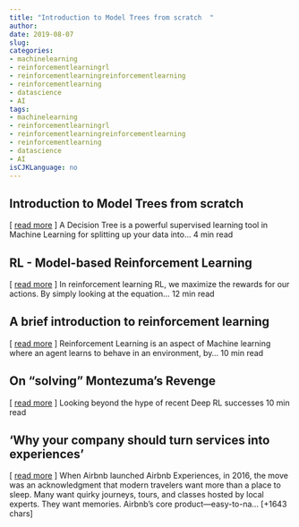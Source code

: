 ```yaml
---
title: "Introduction to Model Trees from scratch  " 
author: 
date: 2019-08-07
slug: 
categories: 
- machinelearning
- reinforcementlearningrl
- reinforcementlearningreinforcementlearning
- reinforcementlearning
- datascience
- AI
tags: 
- machinelearning
- reinforcementlearningrl
- reinforcementlearningreinforcementlearning
- reinforcementlearning
- datascience
- AI
isCJKLanguage: no 
---
```


## Introduction to Model Trees from scratch   
[ <a href="https://medium.com/@ankonzoid/introduction-to-model-trees-6e396259379a" target="_blank">read more</a> ] 
  A Decision Tree is a powerful supervised learning tool in Machine Learning for splitting up your data into… 4 min read 




## RL - Model-based Reinforcement Learning   
[ <a href="https://medium.com/@jonathan_hui/rl-model-based-reinforcement-learning-3c2b6f0aa323" target="_blank">read more</a> ] 
  In reinforcement learning RL, we maximize the rewards for our actions. By simply looking at the equation… 12 min read 




## A brief introduction to reinforcement learning   
[ <a href="https://medium.com/@iamadl/a-brief-introduction-to-reinforcement-learning-7799af5840db" target="_blank">read more</a> ] 
  Reinforcement Learning is an aspect of Machine learning where an agent learns to behave in an environment, by… 10 min read 




## On "solving" Montezuma's Revenge   
[ <a href="https://medium.com/@awjuliani/on-solving-montezumas-revenge-2146d83f0bc3" target="_blank">read more</a> ] 
  Looking beyond the hype of recent Deep RL successes 10 min read 




## 'Why your company should turn services into experiences' 
 [ <a href="https://www.fastcompany.com/90378283/why-your-company-should-turn-services-into-experiences?partner=feedburner&utm_source=feedburner&utm_medium=feed&utm_campaign=Feed%3A+fastcocreate%2Ffeed+%28Co.Create%29" target="_blank">read more</a> ]
When Airbnb launched Airbnb Experiences, in 2016, the move was an acknowledgment that modern travelers want more than a place to sleep. Many want quirky journeys, tours, and classes hosted by local experts. They want memories. Airbnb’s core product—easy-to-na… [+1643 chars] 


